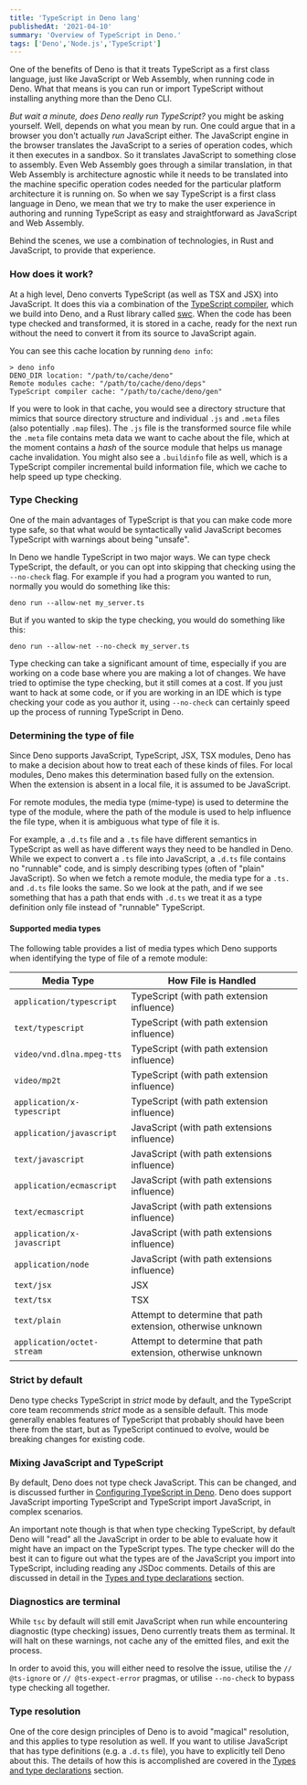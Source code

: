 ```yaml
---
title: 'TypeScript in Deno lang'
publishedAt: '2021-04-10'
summary: 'Overview of TypeScript in Deno.'
tags: ['Deno','Node.js','TypeScript']
---
```


One of the benefits of Deno is that it treats TypeScript as a first class
language, just like JavaScript or Web Assembly, when running code in Deno. What
that means is you can run or import TypeScript without installing anything more
than the Deno CLI.

_But wait a minute, does Deno really run TypeScript?_ you might be asking
yourself. Well, depends on what you mean by run. One could argue that in a
browser you don't actually _run_ JavaScript either. The JavaScript engine in the
browser translates the JavaScript to a series of operation codes, which it then
executes in a sandbox. So it translates JavaScript to something close to
assembly. Even Web Assembly goes through a similar translation, in that Web
Assembly is architecture agnostic while it needs to be translated into the
machine specific operation codes needed for the particular platform architecture
it is running on. So when we say TypeScript is a first class language in Deno,
we mean that we try to make the user experience in authoring and running
TypeScript as easy and straightforward as JavaScript and Web Assembly.

Behind the scenes, we use a combination of technologies, in Rust and JavaScript,
to provide that experience.

### How does it work?

At a high level, Deno converts TypeScript (as well as TSX and JSX) into
JavaScript. It does this via a combination of the
[TypeScript compiler](https://github.com/microsoft/TypeScript), which we build
into Deno, and a Rust library called [swc](https://swc.rs/). When the code has
been type checked and transformed, it is stored in a cache, ready for the next
run without the need to convert it from its source to JavaScript again.

You can see this cache location by running `deno info`:

```shell
> deno info
DENO_DIR location: "/path/to/cache/deno"
Remote modules cache: "/path/to/cache/deno/deps"
TypeScript compiler cache: "/path/to/cache/deno/gen"
```

If you were to look in that cache, you would see a directory structure that
mimics that source directory structure and individual `.js` and `.meta` files
(also potentially `.map` files). The `.js` file is the transformed source file
while the `.meta` file contains meta data we want to cache about the file, which
at the moment contains a _hash_ of the source module that helps us manage cache
invalidation. You might also see a `.buildinfo` file as well, which is a
TypeScript compiler incremental build information file, which we cache to help
speed up type checking.

### Type Checking

One of the main advantages of TypeScript is that you can make code more type
safe, so that what would be syntactically valid JavaScript becomes TypeScript
with warnings about being "unsafe".

In Deno we handle TypeScript in two major ways. We can type check TypeScript,
the default, or you can opt into skipping that checking using the `--no-check`
flag. For example if you had a program you wanted to run, normally you would do
something like this:

```
deno run --allow-net my_server.ts
```

But if you wanted to skip the type checking, you would do something like this:

```
deno run --allow-net --no-check my_server.ts
```

Type checking can take a significant amount of time, especially if you are
working on a code base where you are making a lot of changes. We have tried to
optimise the type checking, but it still comes at a cost. If you just want to
hack at some code, or if you are working in an IDE which is type checking your
code as you author it, using `--no-check` can certainly speed up the process of
running TypeScript in Deno.

### Determining the type of file

Since Deno supports JavaScript, TypeScript, JSX, TSX modules, Deno has to make a
decision about how to treat each of these kinds of files. For local modules,
Deno makes this determination based fully on the extension. When the extension
is absent in a local file, it is assumed to be JavaScript.

For remote modules, the media type (mime-type) is used to determine the type of
the module, where the path of the module is used to help influence the file
type, when it is ambiguous what type of file it is.

For example, a `.d.ts` file and a `.ts` file have different semantics in
TypeScript as well as have different ways they need to be handled in Deno. While
we expect to convert a `.ts` file into JavaScript, a `.d.ts` file contains no
"runnable" code, and is simply describing types (often of "plain" JavaScript).
So when we fetch a remote module, the media type for a `.ts.` and `.d.ts` file
looks the same. So we look at the path, and if we see something that has a path
that ends with `.d.ts` we treat it as a type definition only file instead of
"runnable" TypeScript.

#### Supported media types

The following table provides a list of media types which Deno supports when
identifying the type of file of a remote module:

| Media Type                 | How File is Handled                                         |
| -------------------------- | ----------------------------------------------------------- |
| `application/typescript`   | TypeScript (with path extension influence)                  |
| `text/typescript`          | TypeScript (with path extension influence)                  |
| `video/vnd.dlna.mpeg-tts`  | TypeScript (with path extension influence)                  |
| `video/mp2t`               | TypeScript (with path extension influence)                  |
| `application/x-typescript` | TypeScript (with path extension influence)                  |
| `application/javascript`   | JavaScript (with path extensions influence)                 |
| `text/javascript`          | JavaScript (with path extensions influence)                 |
| `application/ecmascript`   | JavaScript (with path extensions influence)                 |
| `text/ecmascript`          | JavaScript (with path extensions influence)                 |
| `application/x-javascript` | JavaScript (with path extensions influence)                 |
| `application/node`         | JavaScript (with path extensions influence)                 |
| `text/jsx`                 | JSX                                                         |
| `text/tsx`                 | TSX                                                         |
| `text/plain`               | Attempt to determine that path extension, otherwise unknown |
| `application/octet-stream` | Attempt to determine that path extension, otherwise unknown |

### Strict by default

Deno type checks TypeScript in _strict_ mode by default, and the TypeScript core
team recommends _strict_ mode as a sensible default. This mode generally enables
features of TypeScript that probably should have been there from the start, but
as TypeScript continued to evolve, would be breaking changes for existing code.

### Mixing JavaScript and TypeScript

By default, Deno does not type check JavaScript. This can be changed, and is
discussed further in [Configuring TypeScript in Deno](./configuration.md). Deno
does support JavaScript importing TypeScript and TypeScript import JavaScript,
in complex scenarios.

An important note though is that when type checking TypeScript, by default Deno
will "read" all the JavaScript in order to be able to evaluate how it might have
an impact on the TypeScript types. The type checker will do the best it can to
figure out what the types are of the JavaScript you import into TypeScript,
including reading any JSDoc comments. Details of this are discussed in detail in
the [Types and type declarations](./types.md) section.

### Diagnostics are terminal

While `tsc` by default will still emit JavaScript when run while encountering
diagnostic (type checking) issues, Deno currently treats them as terminal. It
will halt on these warnings, not cache any of the emitted files, and exit the
process.

In order to avoid this, you will either need to resolve the issue, utilise the
`// @ts-ignore` or `// @ts-expect-error` pragmas, or utilise `--no-check` to
bypass type checking all together.

### Type resolution

One of the core design principles of Deno is to avoid "magical" resolution, and
this applies to type resolution as well. If you want to utilise JavaScript that
has type definitions (e.g. a `.d.ts` file), you have to explicitly tell Deno
about this. The details of how this is accomplished are covered in the
[Types and type declarations](./types.md) section.